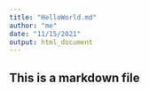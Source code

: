 ---
title: "HelloWorld.md"
author: "me"
date: "11/15/2021"
output: html_document
---

## This is a markdown file
